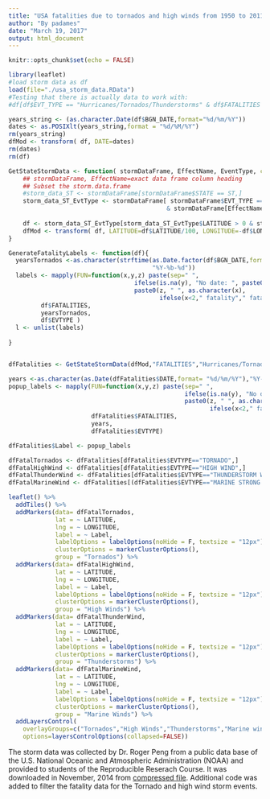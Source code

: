 ```yaml
---
title: "USA fatalities due to tornados and high winds from 1950 to 2011"
author: "By padames"
date: "March 19, 2017"
output: html_document
---
```



```r
knitr::opts_chunk$set(echo = FALSE)
```

```r
library(leaflet)
#load storm data as df
load(file="./usa_storm_data.RData")
#Testing that there is actually data to work with:
#df[df$EVT_TYPE == "Hurricanes/Tornados/Thunderstorms" & df$FATALITIES > 100,][c('STATE','LATITUDE','LONGITUDE')]

years_string <- (as.character.Date(df$BGN_DATE,format="%d/%m/%Y"))
dates <- as.POSIXlt(years_string,format = "%d/%M/%Y")
rm(years_string)
dfMod <- transform( df, DATE=dates)
rm(dates)
rm(df)

GetStateStormData <- function( stormDataFrame, EffectName, EventType, cutOffLabels=1.0) {
    ## stormDataFrame, EffectName=exact data frame column heading
    ## Subset the storm.data.frame
    #storm_data_ST <- stormDataFrame[stormDataFrame$STATE == ST,]
    storm_data_ST_EvtType <- stormDataFrame[ stormDataFrame$EVT_TYPE == EventType
                                            & stormDataFrame[EffectName]>=1,]
    
    df <- storm_data_ST_EvtType[storm_data_ST_EvtType$LATITUDE > 0 & storm_data_ST_EvtType$LONGITUDE > 0,]
    dfMod <- transform( df, LATITUDE=df$LATITUDE/100, LONGITUDE=-df$LONGITUDE/100)
}

GenerateFatalityLabels <- function(df){
  yearsTornados <-as.character(strftime(as.Date.factor(df$BGN_DATE,format= "%d/%m/%Y"), 
                                        "%Y-%b-%d"))
  labels <- mapply(FUN=function(x,y,z) paste(sep=" ", 
                                   ifelse(is.na(y), "No date: ", paste0(y, ": ")), 
                                   paste0(z, " ", as.character(x),
                                          ifelse(x<2," fatality"," fatalities"))),
         df$FATALITIES, 
         yearsTornados, 
         df$EVTYPE )
  l <- unlist(labels)
  
}


dfFatalities <- GetStateStormData(dfMod,"FATALITIES","Hurricanes/Tornados/Thunderstorms")

years <-as.character(as.Date(dfFatalities$DATE,format= "%d/%m/%Y"),"%Y-%b-%d")
popup_labels <- mapply(FUN=function(x,y,z) paste(sep=" ", 
                                                 ifelse(is.na(y), "No date: ", paste0(y, ": ")), 
                                                 paste0(z, " ", as.character(x),
                                                        ifelse(x<2," fatality"," fatalities"))),
                       dfFatalities$FATALITIES, 
                       years, 
                       dfFatalities$EVTYPE)

dfFatalities$Label <- popup_labels

dfFatalTornados <- dfFatalities[dfFatalities$EVTYPE=="TORNADO",]
dfFatalHighWind <- dfFatalities[dfFatalities$EVTYPE=="HIGH WIND",]
dfFatalThunderWind <- dfFatalities[dfFatalities$EVTYPE=="THUNDERSTORM WIND",]
dfFatalMarineWind <- dfFatalities[(dfFatalities$EVTYPE=="MARINE STRONG WIND") | (dfFatalities$EVTYPE == "MARINE THUNDERSTORM WIND"),]

leaflet() %>% 
  addTiles() %>% 
  addMarkers(data= dfFatalTornados,
             lat = ~ LATITUDE, 
             lng = ~ LONGITUDE, 
             label = ~ Label,
             labelOptions = labelOptions(noHide = F, textsize = "12px"),
             clusterOptions = markerClusterOptions(),
             group = "Tornados") %>%
  addMarkers(data= dfFatalHighWind,
             lat = ~ LATITUDE, 
             lng = ~ LONGITUDE, 
             label = ~ Label,
             labelOptions = labelOptions(noHide = F, textsize = "12px"),
             clusterOptions = markerClusterOptions(),
             group = "High Winds") %>%
  addMarkers(data= dfFatalThunderWind,
             lat = ~ LATITUDE, 
             lng = ~ LONGITUDE, 
             label = ~ Label,
             labelOptions = labelOptions(noHide = F, textsize = "12px"),
             clusterOptions = markerClusterOptions(),
             group = "Thunderstorms") %>%
  addMarkers(data= dfFatalMarineWind,
             lat = ~ LATITUDE, 
             lng = ~ LONGITUDE, 
             label = ~ Label,
             labelOptions = labelOptions(noHide = F, textsize = "12px"),
             clusterOptions = markerClusterOptions(),
             group = "Marine Winds") %>%  
  addLayersControl(
    overlayGroups=c("Tornados","High Winds","Thunderstorms","Marine winds"),
    options=layersControlOptions(collapsed=FALSE))
```

The storm data was collected by Dr. Roger Peng from a public data base of the U.S. National Oceanic and Atmospheric Administration (NOAA) and provided to students of the Reproducible Reserach Course. It was downloaded in November, 2014 from
[compressed file](https://d396qusza40orc.cloudfront.net/repdata%2Fdata%2FStormData.csv.bz2). 
Additional code was added to filter the fatality data for the Tornado and high wind storm events.

